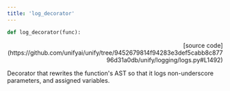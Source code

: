 ```yaml
---
title: 'log_decorator'
---
```


```python
def log_decorator(func):
```

<p align="right">[source code](https://github.com/unifyai/unify/tree/9452679814f94283e3def5cabb8c87796d31a0db/unify/logging/logs.py#L1492)</p>

Decorator that rewrites the function's AST so that it logs non-underscore
parameters, and assigned variables.